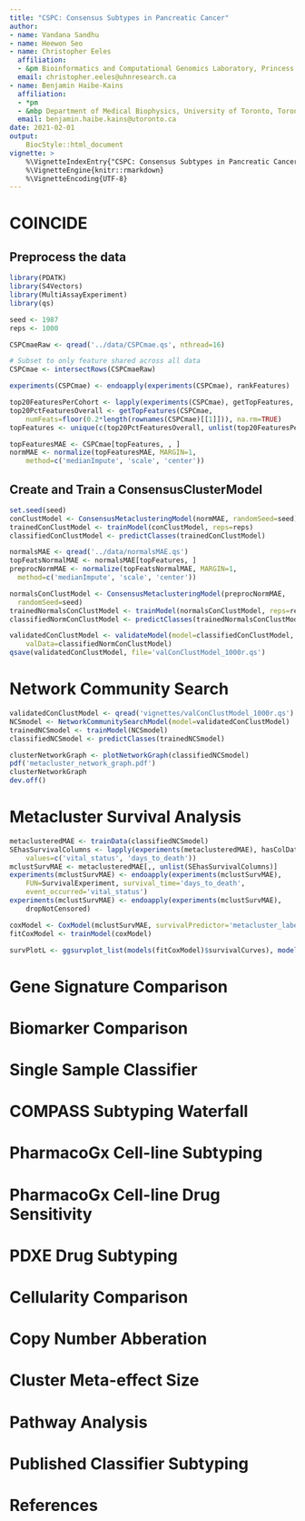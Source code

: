```yaml
---
title: "CSPC: Consensus Subtypes in Pancreatic Cancer"
author:
- name: Vandana Sandhu
- name: Heewon Seo
- name: Christopher Eeles
  affiliation:
  - &pm Bioinformatics and Computational Genomics Laboratory, Princess Margaret Cancer Center, University Health Network, Toronto, Ontario, Canada
  email: christopher.eeles@uhnresearch.ca
- name: Benjamin Haibe-Kains
  affiliation:
  - *pm
  - &mbp Department of Medical Biophysics, University of Toronto, Toronto, Canada
  email: benjamin.haibe.kains@utoronto.ca
date: 2021-02-01
output:
    BiocStyle::html_document
vignette: >
    %\VignetteIndexEntry{"CSPC: Consensus Subtypes in Pancreatic Cancer"}
    %\VignetteEngine{knitr::rmarkdown}
    %\VignetteEncoding{UTF-8}
---
```


# COINCIDE

## Preprocess the data

```r
library(PDATK)
library(S4Vectors)
library(MultiAssayExperiment)
library(qs)

seed <- 1987
reps <- 1000

CSPCmaeRaw <- qread('../data/CSPCmae.qs', nthread=16)

# Subset to only feature shared across all data
CSPCmae <- intersectRows(CSPCmaeRaw)
```

```r
experiments(CSPCmae) <- endoapply(experiments(CSPCmae), rankFeatures)

top20FeaturesPerCohort <- lapply(experiments(CSPCmae), getTopFeatures, numFeats=20)
top20PctFeaturesOverall <- getTopFeatures(CSPCmae, 
    numFeats=floor(0.2*length(rownames(CSPCmae)[[1]])), na.rm=TRUE)
topFeatures <- unique(c(top20PctFeaturesOverall, unlist(top20FeaturesPerCohort)))
```

```r
topFeaturesMAE <- CSPCmae[topFeatures, , ]
normMAE <- normalize(topFeaturesMAE, MARGIN=1, 
    method=c('medianImpute', 'scale', 'center'))
```

## Create and Train a ConsensusClusterModel

```r
set.seed(seed)
conClustModel <- ConsensusMetaclusteringModel(normMAE, randomSeed=seed)
trainedConClustModel <- trainModel(conClustModel, reps=reps)
classifiedConClustModel <- predictClasses(trainedConClustModel)
```

```r
normalsMAE <- qread('../data/normalsMAE.qs')
topFeatsNormalMAE <- normalsMAE[topFeatures, ]
preprocNormMAE <- normalize(topFeatsNormalMAE, MARGIN=1, 
  method=c('medianImpute', 'scale', 'center'))
```

```r
normalsConClustModel <- ConsensusMetaclusteringModel(preprocNormMAE, 
  randomSeed=seed)
trainedNormalsConClustModel <- trainModel(normalsConClustModel, reps=reps)
classifiedNormConClustModel <- predictClasses(trainedNormalsConClustModel)
```

```r
validatedConClustModel <- validateModel(model=classifiedConClustModel, 
    valData=classifiedNormConClustModel)
qsave(validatedConClustModel, file='valConClustModel_1000r.qs')
```

# Network Community Search

```r
validatedConClustModel <- qread('vignettes/valConClustModel_1000r.qs')
NCSmodel <- NetworkCommunitySearchModel(model=validatedConClustModel)
trainedNCSmodel <- trainModel(NCSmodel)
classifiedNCSmodel <- predictClasses(trainedNCSmodel)
```

```r
clusterNetworkGraph <- plotNetworkGraph(classifiedNCSmodel)
pdf('metacluster_network_graph.pdf')
clusterNetworkGraph
dev.off()
```

# Metacluster Survival Analysis

```r
metaclusteredMAE <- trainData(classifiedNCSmodel)
SEhasSurvivalColumns <- lapply(experiments(metaclusteredMAE), hasColDataColumns, 
    values=c('vital_status', 'days_to_death'))
mclustSurvMAE <- metaclusteredMAE[,, unlist(SEhasSurvivalColumns)]
experiments(mclustSurvMAE) <- endoapply(experiments(mclustSurvMAE), 
    FUN=SurvivalExperiment, survival_time='days_to_death', 
    event_occurred='vital_status')
experiments(mclustSurvMAE) <- endoapply(experiments(mclustSurvMAE), 
    dropNotCensored)
```

```r
coxModel <- CoxModel(mclustSurvMAE, survivalPredictor='metacluster_label')
fitCoxModel <- trainModel(coxModel)
```

```r
survPlotL <- ggsurvplot_list(models(fitCoxModel)$survivalCurves), models(fitCoxModel)$modelData)
```

# Gene Signature Comparison




# Biomarker Comparison




# Single Sample Classifier




# COMPASS Subtyping Waterfall



# PharmacoGx Cell-line Subtyping




# PharmacoGx Cell-line Drug Sensitivity




# PDXE Drug Subtyping



# Cellularity Comparison




# Copy Number Abberation




# Cluster Meta-effect Size




# Pathway Analysis




# Published Classifier Subtyping



# References


